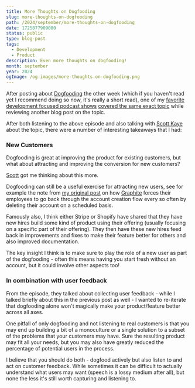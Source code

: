 ```yaml
---
title: More Thoughts on Dogfooding
slug: more-thoughts-on-dogfooding
path: /2024/september/more-thoughts-on-dogfooding
date: 1725877909000
status: public
type: blog-post
tags:
  - Development
  - Product
description: Even more thoughts on dogfooding!
month: september
year: 2024
ogImage: /og-images/more-thoughts-on-dogfooding.png
---
```



After posting about [Dogfooding](/blog/2024/august/dogfooding) the other week (which if you haven't read yet I recommend doing so now, it's really a short read), one of my [favorite development focused podcast shows](https://runtimerundown.com/) [covered the same exact topic](https://runtimerundown.com/episodes/dogfooding) while reviewing another blog post on the topic.

After both listening to the above episode and also talking with [Scott Kaye](https://scottykaye.com/) about the topic, there were a number of interesting takeaways that I had:

### New Customers

Dogfooding is great at improving the product for existing customers, but what about attracting and improving the conversion for new customers?

[Scott](https://scottykaye.com/) got me thinking about this more.

Dogfooding can still be a useful exercise for attracting new users, see for example the note from [my original post](/blog/2024/august/dogfooding) on how [Graphite](https://graphite.dev) forces their employees to go back through the account creation flow every so often by deleting their account on a scheduled basis.

Famously also, I think either Stripe or Shopify have shared that they have new hires build some kind of product using their offering (usually focusing on a specific part of their offering). They then have these new hires feed back in improvements and fixes to make their feature better for others and also improved documentation.

The key insight I think is to make sure to play the role of a new user as part of the dogfooding - often this means having you start fresh without an account, but it could involve other aspects too!

### In combination with user feedback

From the episode, they talked about collecting user feedback - while I talked briefly about this in the previous post as well - I wanted to re-iterate that dogfooding alone won't magically make your product/feature better across all axes.

One pitfall of only dogfooding and not listening to real customers is that you may end up building a bit of a monoculture or a single solution to a subset of the problems that your customers may have. Sure the resulting product may fit all your needs, but you may also have greatly reduced the percentage of potential users in the process.

I believe that you should do both - dogfood actively but also listen to and act on customer feedback. While sometimes it can be difficult to actually understand what users may want (speech is a lossy medium after all), but none the less it's still worth capturing and listening to.


